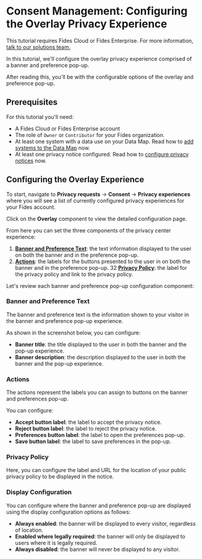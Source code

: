 
# Consent Management: Configuring the Overlay Privacy Experience

<TutorialKey duration="5" product="Fides" topic="Consent Management"/>

<Callout emoji=""> This tutorial requires Fides Cloud or Fides Enterprise. For more information, [talk to our solutions team.](https://ethyca.com/book-demo?utm_source=docs-site) </Callout>

In this tutorial, we'll configure the overlay privacy experience comprised of a banner and preference pop-up.

After reading this, you'll be with the configurable options of the overlay and preference pop-up.

## Prerequisites

For this tutorial you'll need:

* A Fides Cloud or Fides Enterprise account
* The role of `Owner` or `Contributor` for your Fides organization.
* At least one system with a data use on your Data Map. Read how to [add systems to the Data Map](/tutorials/data-mapping-adding-systems-manually) now.
* At least one privacy notice configured. Read how to [configure privacy notices](/tutorials/consent-management-configuration/privacy-notices) now.



## Configuring the Overlay Experience
To start, navigate to **Privacy requests** → **Consent** → **Privacy experiences** where you will see a list of currently configured privacy experiences for your Fides account.

Click on the **Overlay** component to view the detailed configuration page.

From here you can set the three components of the privacy center experience:
1. **[Banner and Preference Text](#banner-and-preference-text)**: the text information displayed to the user on both the banner and in the preference pop-up.
2. **[Actions](#actions)**: the labels for the buttons presented to the user in on both the banner and in the preference pop-up.
32 **[Privacy Policy](#privacy-policy)**: the label for the privacy policy and link to the privacy policy.

Let's review each banner and preference pop-up configuration component:

### Banner and Preference Text
The banner and preference text is the information shown to your visitor in the banner and preference pop-up experience.

As shown in the screenshot below, you can configure:
* **Banner title**: the title displayed to the user in both the banner and the pop-up experience.
* **Banner description**: the description displayed to the user in both the banner and the pop-up experience.
<Screenshot img="/assets/img/tutorials/consent-management-oux-titles.gif" description="Privacy Overlay Text" />

### Actions
The actions represent the labels you can assign to buttons on the banner and preferences pop-up.

You can configure:

* **Accept button label**: the label to accept the privacy notice.
* **Reject button label**: the label to reject the privacy notice.
* **Preferences button label**: the label to open the preferences pop-up.
* **Save button label**: the label to save preferences in the pop-up.

<Screenshot img="/assets/img/tutorials/consent-management-oux-action-buttons.gif" description="Overlay Button Actions" />

### Privacy Policy
Here, you can configure the label and URL for the location of your public privacy policy to be displayed in the notice.

<Screenshot img="/assets/img/tutorials/consent-management-oux-policy.gif" description="Overlay Privacy Policy" mw="500"/>

### Display Configuration
You can configure where the banner and preference pop-up are displayed using the display configuration options as follows:
* **Always enabled**: the banner will be displayed to every visitor, regardless of location.
* **Enabled where legally required**: the banner will only be displayed to users where it is legally required.
* **Always disabled**: the banner will never be displayed to any visitor.

<Screenshot img="/assets/img/tutorials/consent-management-oux-display.gif" description="Overlay Display Configuration" mw="500"/>
